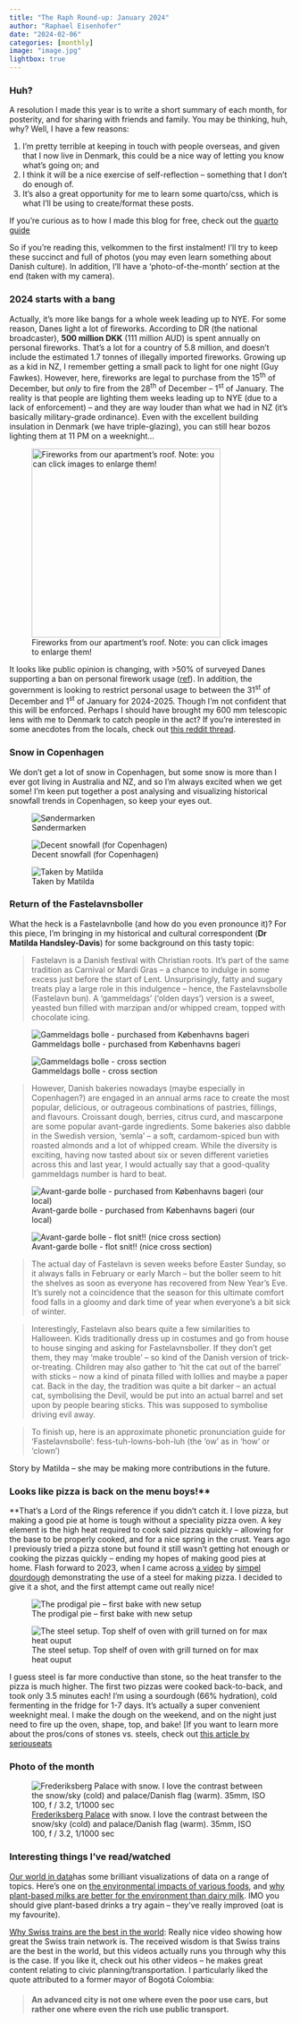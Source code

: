 ```yaml
---
title: "The Raph Round-up: January 2024"
author: "Raphael Eisenhofer"
date: "2024-02-06"
categories: [monthly]
image: "image.jpg"
lightbox: true
---
```


### Huh?

A resolution I made this year is to write a short summary of each month, for posterity, and for sharing with friends and family. You may be thinking, huh, why? Well, I have a few reasons:

1.  I’m pretty terrible at keeping in touch with people overseas, and given that I now live in Denmark, this could be a nice way of letting you know what’s going on; and
2.  I think it will be a nice exercise of self-reflection – something that I don’t do enough of.
3.  It's also a great opportunity for me to learn some quarto/css, which is what I'll be using to create/format these posts.

[If you're curious as to how I made this blog for free, check out the [quarto guide](https://quarto.org/docs/websites/website-blog.html)]{.aside}

So if you’re reading this, velkommen to the first instalment! I’ll try to keep these succinct and full of photos (you may even learn something about Danish culture). In addition, I’ll have a ‘photo-of-the-month’ section at the end (taken with my camera).

### 2024 starts with a bang

Actually, it’s more like bangs for a whole week leading up to NYE. For some reason, Danes light a lot of fireworks. According to DR (the national broadcaster), **500 million DKK** (111 million AUD) is spent annually on personal fireworks. That’s a lot for a country of 5.8 million, and doesn’t include the estimated 1.7 tonnes of illegally imported fireworks. Growing up as a kid in NZ, I remember getting a small pack to light for one night (Guy Fawkes). However, here, fireworks are legal to purchase from the 15^th^ of December, but *only* to fire from the 28^th^ of December – 1^st^ of January. The reality is that people are lighting them weeks leading up to NYE (due to a lack of enforcement) – and they are way louder than what we had in NZ (it’s basically military-grade ordinance). Even with the excellent building insulation in Denmark (we have triple-glazing), you can still hear bozos lighting them at 11 PM on a weeknight...

::: column-margin
![Fireworks from our apartment's roof. Note: you can click images to enlarge them!](fireworks1.jpg){.lightbox width="338"}
:::

It looks like public opinion is changing, with \>50% of surveyed Danes supporting a ban on personal firework usage ([ref](https://www.statista.com/statistics/1428869/attitudes-towards-ban-on-fireworks-in-denmark/)). In addition, the government is looking to restrict personal usage to between the 31^st^ of December and 1^st^ of January for 2024-2025. Though I’m not confident that this will be enforced. Perhaps I should have brought my 600 mm telescopic lens with me to Denmark to catch people in the act? If you’re interested in some anecdotes from the locals, check out [this reddit thread](https://www.reddit.com/r/copenhagen/comments/18t65ma/whats_up_with_the_fireworks/).

### Snow in Copenhagen

We don't get a lot of snow in Copenhagen, but some snow is more than I ever got living in Australia and NZ, and so I'm always excited when we get some! I'm keen put together a post analysing and visualizing historical snowfall trends in Copenhagen, so keep your eyes out.

::: {layout-ncol="3"}
![Søndermarken](snow1.jpg){group="snow-gallery"}

![Decent snowfall (for Copenhagen)](snow3.jpg){group="snow-gallery"}

![Taken by Matilda](snow2.jpg){group="snow-gallery"}
:::

### Return of the Fastelavnsboller

What the heck is a Fastelavnbolle (and how do you even pronounce it)? For this piece, I’m bringing in my historical and cultural correspondent (**Dr Matilda Handsley-Davis**) for some background on this tasty topic:

> Fastelavn is a Danish festival with Christian roots. It’s part of the same tradition as Carnival or Mardi Gras – a chance to indulge in some excess just before the start of Lent. Unsurprisingly, fatty and sugary treats play a large role in this indulgence – hence, the Fastelavnsbolle (Fastelavn bun). A ‘gammeldags’ (‘olden days’) version is a sweet, yeasted bun filled with marzipan and/or whipped cream, topped with chocolate icing.

::: {layout-ncol="2"}
![Gammeldags bolle - purchased from Københavns bageri](faste1.jpg){group="gammel"}

![Gammeldags bolle - cross section](faste2.jpg){group="gammel"}
:::

> However, Danish bakeries nowadays (maybe especially in Copenhagen?) are engaged in an annual arms race to create the most popular, delicious, or outrageous combinations of pastries, fillings, and flavours. Croissant dough, berries, citrus curd, and mascarpone are some popular avant-garde ingredients. Some bakeries also dabble in the Swedish version, ‘semla’ – a soft, cardamom-spiced bun with roasted almonds and a lot of whipped cream. While the diversity is exciting, having now tasted about six or seven different varieties across this and last year, I would actually say that a good-quality gammeldags number is hard to beat.

::: {layout-ncol="2"}
![Avant-garde bolle - purchased from Københavns bageri (our local)](faste3.jpg){group="avant"}

![Avant-garde bolle - flot snit!! (nice cross section)](faste4.jpg){group="avant"}
:::

> The actual day of Fastelavn is seven weeks before Easter Sunday, so it always falls in February or early March – but the boller seem to hit the shelves as soon as everyone has recovered from New Year’s Eve. It’s surely not a coincidence that the season for this ultimate comfort food falls in a gloomy and dark time of year when everyone’s a bit sick of winter.

> Interestingly, Fastelavn also bears quite a few similarities to Halloween. Kids traditionally dress up in costumes and go from house to house singing and asking for Fastelavnsboller. If they don’t get them, they may ‘make trouble’ – so kind of the Danish version of trick-or-treating. Children may also gather to ‘hit the cat out of the barrel’ with sticks – now a kind of pinata filled with lollies and maybe a paper cat. Back in the day, the tradition was quite a bit darker – an actual cat, symbolising the Devil, would be put into an actual barrel and set upon by people bearing sticks. This was supposed to symbolise driving evil away.

> To finish up, here is an approximate phonetic pronunciation guide for ‘Fastelavnsbolle’: fess-tuh-lowns-boh-luh (the ‘ow’ as in ‘how’ or ‘clown’)

Story by Matilda -- she may be making more contributions in the future. 

### Looks like pizza is back on the menu boys!\*\*

[\*\*That’s a Lord of the Rings reference if you didn’t catch it.]{.aside} I love pizza, but making a good pie at home is tough without a speciality pizza oven. A key element is the high heat required to cook said pizzas quickly -- allowing for the base to be properly cooked, and for a nice spring in the crust. Years ago I previously tried a pizza stone but found it still wasn't getting hot enough or cooking the pizzas quickly -- ending my hopes of making good pies at home. Flash forward to 2023, when I came across [a video](https://www.youtube.com/watch?v=MH-EClQB8As) by [simpel dourdough](https://simpelsurdej.dk/) demonstrating the use of a steel for making pizza. I decided to give it a shot, and the first attempt came out really nice!

::: {layout-ncol="2"}
![The prodigal pie -- first bake with new setup](pizza1.jpg){group="pizza"}

![The steel setup. Top shelf of oven with grill turned on for max heat ouput](pizza2.jpg){group="pizza"}
:::

I guess steel is far more conductive than stone, so the heat transfer to the pizza is much higher. The first two pizzas were cooked back-to-back, and took only 3.5 minutes each! I'm using a sourdough (66% hydration), cold fermenting in the fridge for 1-7 days. It's actually a super convenient weeknight meal. I make the dough on the weekend, and on the night just need to fire up the oven, shape, top, and bake! [If you want to learn more about the pros/cons of stones vs. steels, check out [this article by seriouseats](https://www.seriouseats.com/baking-steel-vs-baking-stone-6891373)

### Photo of the month
![[Frederiksberg Palace](https://en.wikipedia.org/wiki/Frederiksberg_Palace) with snow. I love the contrast between the snow/sky (cold) and palace/Danish flag (warm). 35mm, ISO 100, f / 3.2, 1/1000 sec](fotm.jpg)

### Interesting things I've read/watched

[Our world in data](https://ourworldindata.org/)has some brilliant visualizations of data on a range of topics. Here’s one on [the environmental impacts of various foods](https://ourworldindata.org/food-choice-vs-eating-local), and [why plant-based milks are better for the environment than dairy milk](https://ourworldindata.org/environmental-impact-milks). IMO you should give plant-based drinks a try again – they’ve really improved (oat is my favourite).

[Why Swiss trains are the best in the world](https://www.youtube.com/watch?v=muPcHs-E4qc): Really nice video showing how great the Swiss train network is. The received wisdom is that Swiss trains are the best in the world, but this videos actually runs you through why this is the case. If you like it, check out his other videos -- he makes great content relating to civic planning/transportation. I particularly liked the quote attributed to a former mayor of Bogotá Colombia:

> #### An advanced city is not one where even the poor use cars, but rather one where even the rich use public transport.
